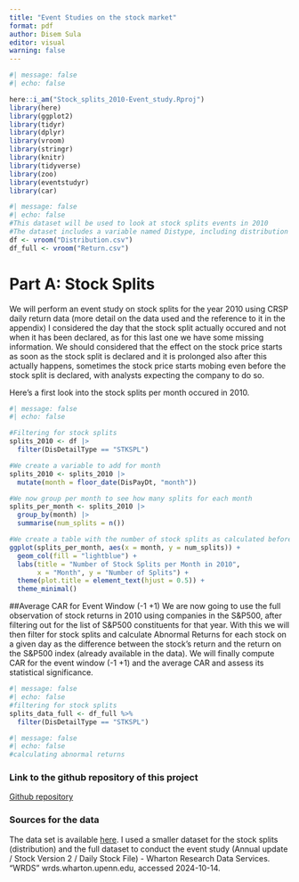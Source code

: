 ```yaml
---
title: "Event Studies on the stock market"
format: pdf
author: Disem Sula
editor: visual
warning: false
---
```


```r
#| message: false
#| echo: false

here::i_am("Stock_splits_2010-Event_study.Rproj")
library(here)
library(ggplot2)
library(tidyr)
library(dplyr)
library(vroom)
library(stringr)
library(knitr)
library(tidyverse)
library(zoo)
library(eventstudyr)
library(car)
```

```r
#| message: false
#| echo: false
#This dataset will be used to look at stock splits events in 2010
#The dataset includes a variable named Distype, including distribution events such us cash dividends (cd), stock splits
df <- vroom("Distribution.csv")
df_full <- vroom("Return.csv")
```

# Part A: Stock Splits

We will perform an event study on stock splits for the year 2010 using CRSP daily return data (more detail on the data used and the reference to it in the appendix)
I considered the day that the stock split actually occured and not when it has been declared, as for this last one we have some missing information. We should considered that the effect on the stock price starts as soon as the stock split is declared and it is prolonged also after this actually happens, sometimes the stock price starts mobing even before the stock split is declared, with analysts expecting the company to do so.

Here's a first look into the stock splits per month occured in 2010.
```r
#| message: false
#| echo: false

#Filtering for stock splits
splits_2010 <- df |>
  filter(DisDetailType == "STKSPL")

#We create a variable to add for month
splits_2010 <- splits_2010 |>
  mutate(month = floor_date(DisPayDt, "month"))

#We now group per month to see how many splits for each month
splits_per_month <- splits_2010 |>
  group_by(month) |>
  summarise(num_splits = n())

#We create a table with the number of stock splits as calculated before
ggplot(splits_per_month, aes(x = month, y = num_splits)) +
  geom_col(fill = "lightblue") +
  labs(title = "Number of Stock Splits per Month in 2010",
       x = "Month", y = "Number of Splits") +
  theme(plot.title = element_text(hjust = 0.5)) +
  theme_minimal()
```


##Average CAR for Event Window (-1 +1)
We are now going to use the full observation of stock returns in 2010 using companies in the S&P500, after filtering out for the list of S&P500 constituents for that year.
With this we will then filter for stock splits and calculate Abnormal Returns for each stock on a given day as the difference between the stock's return and the return on the S&P500 index (already available in the data).
We will finally compute CAR for the event window (-1 +1) and the average CAR and assess its statistical significance.

```r
#| message: false
#| echo: false
#filtering for stock splits
splits_data_full <- df_full %>%
  filter(DisDetailType == "STKSPL")
```

```r
#| message: false
#| echo: false
#calculating abnormal returns
```




### Link to the github repository of this project {.appendix}
[Github repository](https://github.com/suladi23/Event_Study-Stock_Split)

### Sources for the data {.appendix}

The data set is available [here](https://wrds-www.wharton.upenn.edu/pages/get-data/center-research-security-prices-crsp/annual-update/stock-version-2/).
I used a smaller dataset for the stock splits (distribution) and the full dataset to conduct the event study (Annual update / Stock Version 2 / Daily Stock File)
- Wharton Research Data Services. "WRDS" wrds.wharton.upenn.edu, accessed 2024-10-14.


